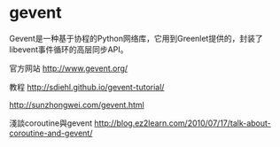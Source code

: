 = gevent =

Gevent是一种基于协程的Python网络库，它用到Greenlet提供的，封装了libevent事件循环的高层同步API。

官方网站 [[http://www.gevent.org/]]

教程 [[http://sdiehl.github.io/gevent-tutorial/]]

[[http://sunzhongwei.com/gevent.html]]

淺談coroutine與gevent [[http://blog.ez2learn.com/2010/07/17/talk-about-coroutine-and-gevent/]]
